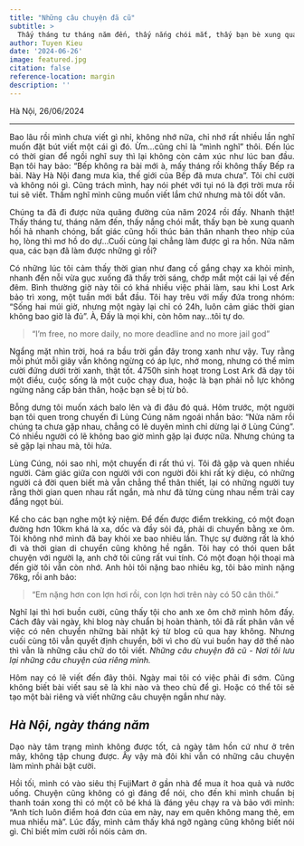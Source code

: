 ```yaml
---
title: "Những câu chuyện đã cũ"
subtitle: >
  Thấy tháng tư tháng năm đến, thấy nắng chói mắt, thấy bạn bè xung quanh hối hả nhanh chóng, bất giác cũng hối thúc bản thân nhanh theo nhịp của họ, lòng thì mơ hồ do dự, nửa muốn nửa lại không…
author: Tuyen Kieu
date: '2024-06-26'
image: featured.jpg
citation: false
reference-location: margin
description: ''
---
```


<p style="text-align:justify">Hà Nội, 26/06/2024</p>

---

<p style="text-align:justify">Bao lâu rồi mình chưa viết gì nhỉ, không nhớ nữa, chỉ nhớ rất nhiều lần nghĩ muốn đặt bút viết một cái gì đó. Ừm...cũng chỉ là "mình nghĩ" thôi. Đến lúc có thời gian để ngồi nghĩ suy thì lại không còn cảm xúc như lúc ban đầu. Bạn tôi hay bảo: "Bếp không ra bài mới à, mấy tháng rồi không thấy Bếp ra bài. Này Hà Nội đang mưa kìa, thế giới của Bếp đã mưa chưa". Tôi chỉ cười và không nói gì. Cũng trách mình, hay nói phét với tụi nó là đợi trời mưa rồi tui sẽ viết. Thầm nghĩ mình cũng muốn viết lắm chứ nhưng mà tôi dốt văn.</p>

<p style="text-align:justify">Chúng ta đã đi được nửa quãng đường của năm 2024 rồi đấy. Nhanh thật! Thấy tháng tư, tháng năm đến, thấy nắng chói mắt, thấy bạn bè xung quanh hối hả nhanh chóng, bất giác cũng hối thúc bản thân nhanh theo nhịp của họ, lòng thì mơ hồ do dự…Cuối cùng lại chẳng làm được gì ra hồn. Nửa năm qua, các bạn đã làm được những gì rồi?</p>

<p style="text-align:justify">Có những lúc tôi cảm thấy thời gian như đang cố gắng chạy xa khỏi mình, nhanh đến nỗi vừa gục xuống đã thấy trời sáng, chớp mắt một cái lại về đến đêm. Bình thường giờ này tôi có khá nhiều việc phải làm, sau khi Lost Ark bảo trì xong, một tuần mới bắt đầu. Tôi hay trêu với mấy đứa trong nhóm: "Sống hai múi giờ, nhưng một ngày lại chỉ có 24h, luôn cảm giác thời gian không bao giờ là đủ". À, Đấy là mọi khi, còn hôm nay...tôi tự do.</p>

> "I'm free, no more daily, no more deadline and no more jail god"

<p style="text-align:justify">Ngẩng mặt nhìn trời, hoá ra bầu trời gần đây trong xanh như vậy. Tuy rằng mỗi phút mỗi giây vẫn không ngừng có áp lực, nhớ mong, nhưng có thể mỉm cười đứng dưới trời xanh, thật tốt. 4750h sinh hoạt trong Lost Ark đã dạy tôi một điều, cuộc sống là một cuộc chạy đua, hoặc là bạn phải nỗ lực không ngừng nâng cấp bản thân, hoặc bạn sẽ bị từ bỏ. </p>

<p style="text-align:justify">Bỗng dưng tôi muốn xách balo lên và đi đâu đó quá. Hôm trước, một người bạn tôi quen trong chuyến đi Lùng Cúng năm ngoái nhắn bảo: "Nửa năm rồi chúng ta chưa gặp nhau, chẳng có lẽ duyên mình chỉ dừng lại ở Lùng Cúng". Có nhiều người có lẽ không bao giờ mình gặp lại được nữa. Nhưng chúng ta sẽ gặp lại nhau mà, tôi hứa.</p>

<p style="text-align:justify">Lùng Cúng, nói sao nhỉ, một chuyến đi rất thú vị. Tôi đã gặp và quen nhiều người. Cảm giác giữa con người với con người đôi khi rất kỳ diệu, có những người cả đời quen biết mà vẫn chẳng thể thân thiết, lại có những người tuy rằng thời gian quen nhau rất ngắn, mà như đã từng cùng nhau nếm trải cay đắng ngọt bùi.</p>

<p style="text-align:justify">Kể cho các bạn nghe một kỷ niệm. Để đến được điểm trekking, có một đoạn đường hơn 10km khá là xa, dốc và đầy sỏi đá, phải di chuyển bằng xe ôm. Tôi không nhớ mình đã bay khỏi xe bao nhiêu lần. Thực sự đường rất là khó đi và thời gian di chuyển cũng không hề ngắn. Tôi hay có thói quen bắt chuyện với người lạ, anh chở tôi cũng rất vui tính. Có một đoạn hội thoại mà đến giờ tôi vẫn còn nhớ. Anh hỏi tôi nặng bao nhiêu kg, tôi bảo mình nặng 76kg, rồi anh bảo: </p>

> "Em nặng hơn con lợn hơi rồi, con lợn hơi trên này có 50 cân thôi."

<p style="text-align:justify">Nghĩ lại thì hơi buồn cười, cũng thấy tội cho anh xe ôm chở mình hôm đấy. Cách đây vài ngày, khi blog này chuẩn bị hoàn thành, tôi đã rất phân vân về việc có nên chuyển những bài nhật ký từ blog cũ qua hay không. Nhưng cuối cùng tôi vẫn quyết định chuyển, bởi vì cho dù vui buồn hay dở thế nào thì vẫn là những câu chữ do tôi viết. _Những câu chuyện đã cũ - Nơi tôi lưu lại những câu chuyện của riêng mình._</p>

<p style="text-align:justify">Hôm nay có lẽ viết đến đây thôi. Ngày mai tôi có việc phải đi sớm. Cũng không biết bài viết sau sẽ là khi nào và theo chủ để gì. Hoặc có thể tôi sẽ tạo một bài riêng và viết những câu chuyện ngắn như này.</p>

::: {.callout}
## _Hà Nội, ngày tháng năm_

<p></p>

<p style = "text-align: justify">Dạo này tâm trạng mình không được tốt, cả ngày tâm hồn cứ như ở trên mây, không tập chung được. Ấy vậy mà đôi khi vẫn có những câu chuyện làm mình phải bật cười.</i></p>

<p style = "text-align: justify">Hồi tối, mình có vào siêu thị FujiMart ở gần nhà để mua ít hoa quả và nước uống. Chuyện cũng không có gì đáng để nói, cho đến khi mình chuẩn bị thanh toán xong thì có một cô bé khá là đáng yêu chạy ra và bảo với mình: "Anh tích luôn điểm hoá đơn của em này, nay em quên không mang thẻ, em mua nhiều mà". Lúc đấy, mình cảm thấy khá ngỡ ngàng cũng không biết nói gì. Chỉ biết mỉm cười rồi nóis cảm ơn.</p>

:::
